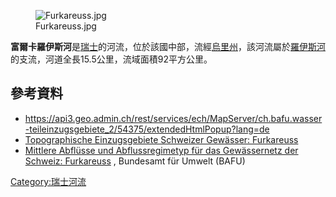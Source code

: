 {{Coord|46.62170|N|8.56946|E|display=title}}
[[Image:Furkareuss.jpg|right]]

'''富爾卡羅伊斯河'''是[[瑞士|瑞士]]的河流，位於該國中部，流經[[烏里州|烏里州]]，該河流屬於[[羅伊斯河|羅伊斯河]]的支流，河道全長15.5公里，流域面積92平方公里。

==參考資料==
* https://api3.geo.admin.ch/rest/services/ech/MapServer/ch.bafu.wasser-teileinzugsgebiete_2/54375/extendedHtmlPopup?lang=de{{Dead link}}
* [https://api3.geo.admin.ch/rest/services/ech/MapServer/ch.bafu.wasser-teileinzugsgebiete_2/154375/extendedHtmlPopup?lang=de Topographische Einzugsgebiete Schweizer Gewässer: Furkareuss] {{Wayback|url=https://api3.geo.admin.ch/rest/services/ech/MapServer/ch.bafu.wasser-teileinzugsgebiete_2/154375/extendedHtmlPopup?lang=de |date=20201031142426 }}
* [https://api3.geo.admin.ch/rest/services/ech/MapServer/ch.bafu.mittlere-abfluesse/61987/extendedHtmlPopup?lang=de Mittlere Abflüsse und Abflussregimetyp für das Gewässernetz der Schweiz: Furkareuss] {{Wayback|url=https://api3.geo.admin.ch/rest/services/ech/MapServer/ch.bafu.mittlere-abfluesse/61987/extendedHtmlPopup?lang=de |date=20210122174942 }}, Bundesamt für Umwelt (BAFU)

{{Switzerland-geo-stub}}
[[Category:瑞士河流|Category:瑞士河流]]
